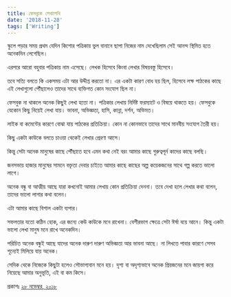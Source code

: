 ```yaml
---
title: ফেসবুকে লেখালেখি
date: '2018-11-28'
tags: ['Writing']
---
```

 

স্কুলে পড়ার সময় প্রথম যেদিন কিশোর পত্রিকায় ভুল বানানে ছাপা নিজের নাম দেখেছিলাম সেই আনন্দ স্থিমিত হতে অনেকদিন লেগেছিল।

 

এরপরে আরো বহুবার পত্রিকায় নাম এসেছে। লেখক হিসেবে কিংবা লেখার বিষয়বস্তু হিসেবে।

 

তবে সত্যি বলতে কি একসময় এটা আর উদ্দীপ্ত করতো না। এর একটা কারণ বোধ হয় ছিল, হিসেবে লক্ষ পাঠকের কাছে এই লেখাগুলো পৌঁছালেও তাদের সাথে ব্যক্তিগত কোন সংযোগ ছিল না।

 

ফেসবুক না থাকলে অনেক কিছুই লেখা হতো না। পত্রিকার লেখায় নির্দিষ্ট ফরম্যাটে ও বিষয়ে থাকতে হয়। ফেসবুকে যেকোন কিছু নিয়েই লেখা যায়। ভাবনা, অভিজ্ঞতা, হাসি, কান্না, দর্শন, অভিমত।

 

লাইক বা কমেন্টের কারণে বোঝা যায় পাঠকের প্রতিক্রিয়া। কোন না কোনভাবে তাদের সাথে মানবীয় সংযোগ তৈরী হয়।

 

কিছু একটা কাউকে বলতে চাওয়া থেকেই লেখার প্রেরণা আসে।

 

কিন্তু সেটা অনেক মানুষের কাছে পৌঁছাতে হবে এমন কথা নেই বরং আমার কাছে গুরুত্বপূর্ন কাদের কাছে বলছি।

 

জনসভায় হাজার মানুষের সামনে বক্তৃতা দেবার চাইতে আমার কাছে কাছের অল্প কয়েকজনের সাথে গল্প করতে ভালো লাগে।

 

অনেক বন্ধু বা আত্মীয় আছে যারা কখনোই আমার লেখায় কোন প্রতিক্রিয়া দেননা। তবে দেখা হলে লেখার কথা বলেন, তাদের ভালো লাগার কথা বলেন।

 

এটা আমার কাছে বিশাল একটা ব্যপার।

 

সফলতার যতো কঠিন হোক, এর জন্যে কেউ কাউকে মনে রাখেনা। বেশীরভাগ ক্ষেত্রে সেটা ঈর্ষা বয়ে আনে। কিন্তু একটা ভালো লেখা মানুষ মনে রাখে অনেকদিন।

 

পরিচিত অনেক বন্ধুই আছে যাদের অনেক দারুণ দারুণ অভিজ্ঞতা আর ভাবনা আছে। না লিখতে পাবার কারণে সেসব শূন্যেই মিলিয়ে যায় অনেক।

 

সেদিক থেকে নিজেকে কিছুটা হলেও সৌভাগ্যবান মনে হয়। দৃশ্য বা অদৃশ্যভাবে অনেক প্রিয়জনের মনে জায়গা করে নিয়েছে আমার অনুভূতি, এই বা কম কিসে।

 

প্রকাশঃ [২৮ নভেম্বর, ২০১৮](https://www.facebook.com/ashraful.alam/posts/10155604649200583)
